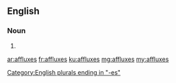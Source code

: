 ==English==

===Noun===
{{head|en|noun plural form}}

# {{plural of|afflux|lang=en}}

[[Category:English plurals ending in "-es"]]

[[ar:affluxes]]
[[fr:affluxes]]
[[ku:affluxes]]
[[mg:affluxes]]
[[my:affluxes]]
